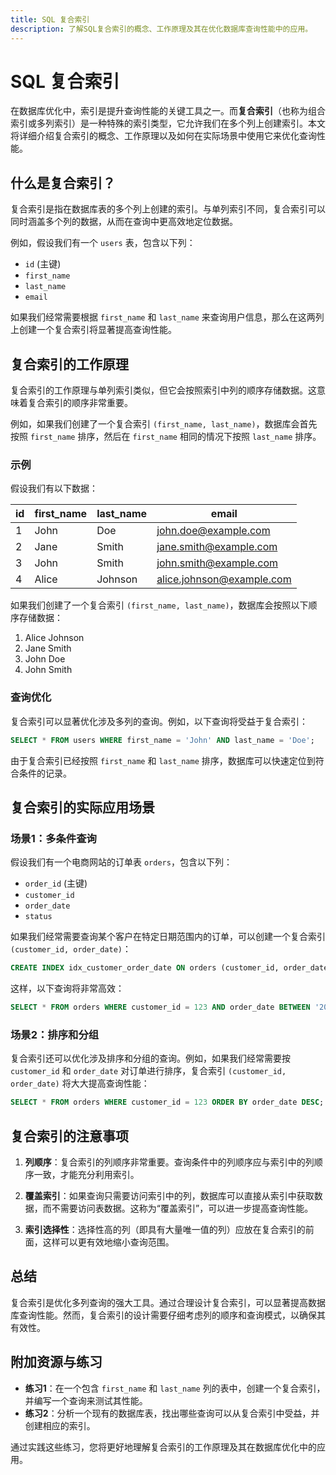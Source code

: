 ```yaml
---
title: SQL 复合索引
description: 了解SQL复合索引的概念、工作原理及其在优化数据库查询性能中的应用。
---
```


# SQL 复合索引

在数据库优化中，索引是提升查询性能的关键工具之一。而**复合索引**（也称为组合索引或多列索引）是一种特殊的索引类型，它允许我们在多个列上创建索引。本文将详细介绍复合索引的概念、工作原理以及如何在实际场景中使用它来优化查询性能。

## 什么是复合索引？

复合索引是指在数据库表的多个列上创建的索引。与单列索引不同，复合索引可以同时涵盖多个列的数据，从而在查询中更高效地定位数据。

例如，假设我们有一个 `users` 表，包含以下列：

- `id` (主键)
- `first_name`
- `last_name`
- `email`

如果我们经常需要根据 `first_name` 和 `last_name` 来查询用户信息，那么在这两列上创建一个复合索引将显著提高查询性能。

## 复合索引的工作原理

复合索引的工作原理与单列索引类似，但它会按照索引中列的顺序存储数据。这意味着复合索引的顺序非常重要。

例如，如果我们创建了一个复合索引 `(first_name, last_name)`，数据库会首先按照 `first_name` 排序，然后在 `first_name` 相同的情况下按照 `last_name` 排序。

### 示例

假设我们有以下数据：

| id | first_name | last_name | email               |
|----|------------|-----------|---------------------|
| 1  | John       | Doe       | john.doe@example.com |
| 2  | Jane       | Smith     | jane.smith@example.com |
| 3  | John       | Smith     | john.smith@example.com |
| 4  | Alice      | Johnson   | alice.johnson@example.com |

如果我们创建了一个复合索引 `(first_name, last_name)`，数据库会按照以下顺序存储数据：

1. Alice Johnson
2. Jane Smith
3. John Doe
4. John Smith

### 查询优化

复合索引可以显著优化涉及多列的查询。例如，以下查询将受益于复合索引：

```sql
SELECT * FROM users WHERE first_name = 'John' AND last_name = 'Doe';
```

由于复合索引已经按照 `first_name` 和 `last_name` 排序，数据库可以快速定位到符合条件的记录。

## 复合索引的实际应用场景

### 场景1：多条件查询

假设我们有一个电商网站的订单表 `orders`，包含以下列：

- `order_id` (主键)
- `customer_id`
- `order_date`
- `status`

如果我们经常需要查询某个客户在特定日期范围内的订单，可以创建一个复合索引 `(customer_id, order_date)`：

```sql
CREATE INDEX idx_customer_order_date ON orders (customer_id, order_date);
```

这样，以下查询将非常高效：

```sql
SELECT * FROM orders WHERE customer_id = 123 AND order_date BETWEEN '2023-01-01' AND '2023-12-31';
```

### 场景2：排序和分组

复合索引还可以优化涉及排序和分组的查询。例如，如果我们经常需要按 `customer_id` 和 `order_date` 对订单进行排序，复合索引 `(customer_id, order_date)` 将大大提高查询性能：

```sql
SELECT * FROM orders WHERE customer_id = 123 ORDER BY order_date DESC;
```

## 复合索引的注意事项

1. **列顺序**：复合索引的列顺序非常重要。查询条件中的列顺序应与索引中的列顺序一致，才能充分利用索引。
   
2. **覆盖索引**：如果查询只需要访问索引中的列，数据库可以直接从索引中获取数据，而不需要访问表数据。这称为“覆盖索引”，可以进一步提高查询性能。

3. **索引选择性**：选择性高的列（即具有大量唯一值的列）应放在复合索引的前面，这样可以更有效地缩小查询范围。

## 总结

复合索引是优化多列查询的强大工具。通过合理设计复合索引，可以显著提高数据库查询性能。然而，复合索引的设计需要仔细考虑列的顺序和查询模式，以确保其有效性。

## 附加资源与练习

- **练习1**：在一个包含 `first_name` 和 `last_name` 列的表中，创建一个复合索引，并编写一个查询来测试其性能。
- **练习2**：分析一个现有的数据库表，找出哪些查询可以从复合索引中受益，并创建相应的索引。

通过实践这些练习，您将更好地理解复合索引的工作原理及其在数据库优化中的应用。